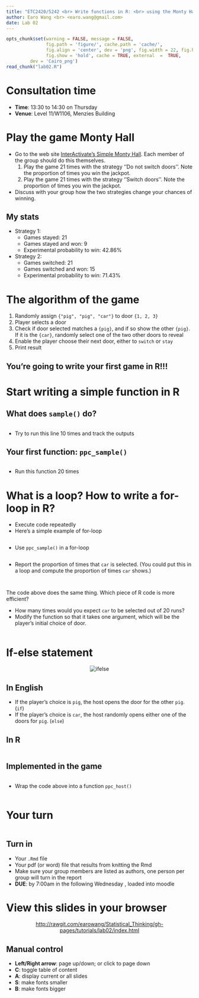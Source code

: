 ```yaml
---
title: "ETC2420/5242 <br> Write functions in R: <br> using the Monty Hall example"
author: Earo Wang <br> <earo.wang@gmail.com>
date: Lab 02
---
```


```r
opts_chunk$set(warning = FALSE, message = FALSE, 
			   fig.path = 'figure/', cache.path = 'cache/', 
			   fig.align = 'center', dev = 'png', fig.width = 22, fig.height = 10, 
			   fig.show = 'hold', cache = TRUE, external  =  TRUE,
         dev = 'Cairo_png')
read_chunk("lab02.R")
```

# Consultation time

* **Time**: 13:30 to 14:30 on Thursday
* **Venue**: Level 11/W1106, Menzies Building

# Play the game Monty Hall

* Go to the web site [InterActivate's Simple Monty Hall](http://www.shodor.org/interactivate/activities/SimpleMontyHall/). Each member of the group should do this themselves.
    1. Play the game 21 times with the strategy ''Do not switch doors''. Note the proportion of times you win the jackpot.
    2. Play the game 21 times with the strategy ''Switch doors''. Note the proportion of times you win the jackpot.
* Discuss with your group how the two strategies change your chances of winning.

## My stats

* Strategy 1:
    + Games stayed: 21
    + Games stayed and won: 9
    + Experimental probability to win: 42.86%
+ Strategy 2:
    + Games switched: 21
    + Games switched and won: 15
    + Experimental probability to win: 71.43%

# The algorithm of the game

1. Randomly assign `{"pig", "pig", "car"}` to door `{1, 2, 3}`
2. Player selects a door
3. Check if door selected matches a `{pig}`, and if so show the other `{pig}`. If it is the `{car}`, randomly select one of the two other doors to reveal
4. Enable the player choose their next door, either to `switch` or `stay`
5. Print result

## You're going to write your first game in R!!!

# Start writing a simple function in R

## What does `sample()` do?

```r
```

* Try to run this line 10 times and track the outputs

## Your first function: `ppc_sample()`

```r
```

* Run this function 20 times

# What is a loop? How to write a for-loop in R?

* Execute code repeatedly
* Here's a simple example of for-loop

```r
```

* Use `ppc_sample()` in a for-loop

```r
```

* Report the proportion of times that `car` is selected. (You could put this in a loop and compute the proportion of times `car` shows.)

```r
```

```r
```

The code above does the same thing. Which piece of R code is more efficient?

* How many times would you expect `car` to be selected out of 20 runs?
* Modify the function so that it takes one argument, which will be the player's initial choice of door. 

```r
```

# If-else statement

<center><img src="figure/monty.png" alt="ifelse"/></center>

## In English

* If the player's choice is `pig`, the host opens the door for the other `pig`. (`if`)
* If the player's choice is `car`, the host randomly opens either one of the doors for `pig`. (`else`)

## In R

```r
```

## Implemented in the game

```r
```

* Wrap the code above into a function `ppc_host()`

```r
```

# Your turn

```r
```

## Turn in 

* Your `.Rmd` file
* Your pdf (or word) file that results from knitting the Rmd
* Make sure your group members are listed as authors, one person per group will turn in the report
* **DUE**: by 7:00am in the following Wednesday , loaded into moodle

# View this slides in your browser

<center>
<http://rawgit.com/earowang/Statistical_Thinking/gh-pages/tutorials/lab02/index.html>
</center>

## Manual control
* **Left/Right arrow**: page up/down; or click to page down
* **C**: toggle table of content
* **A**: display current or all slides
* **S**: make fonts smaller
* **B**: make fonts bigger

<meta name="copyright" content="LICENSE: CC BY-NC 3.0 US" />
